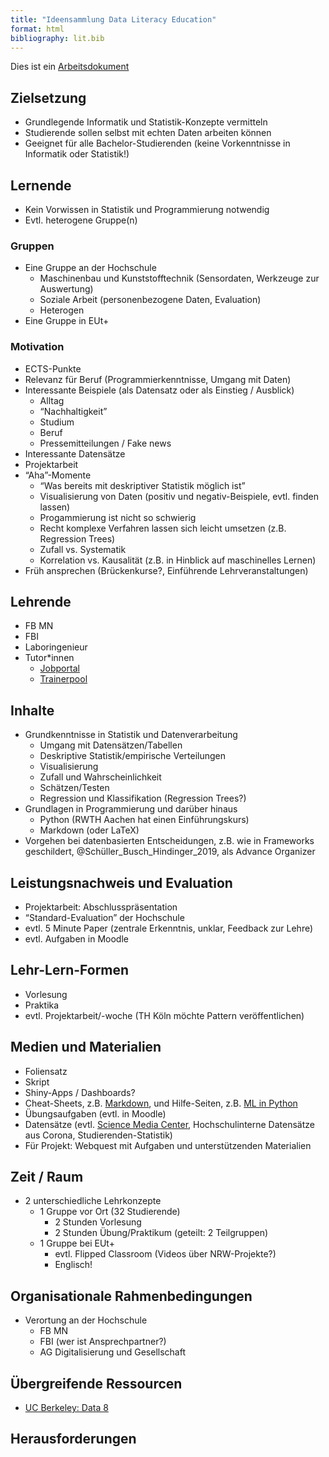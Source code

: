 ```yaml
---
title: "Ideensammlung Data Literacy Education"
format: html
bibliography: lit.bib
---
```


Dies ist ein [Arbeitsdokument](https://sonjahahn.github.io/I_DLE/)

## Zielsetzung

- Grundlegende Informatik und Statistik-Konzepte vermitteln
 - Studierende sollen selbst mit echten Daten arbeiten können
 - Geeignet für alle Bachelor-Studierenden (keine Vorkenntnisse in
Informatik oder Statistik!)

## Lernende

 - Kein Vorwissen in Statistik und Programmierung notwendig
 - Evtl. heterogene Gruppe(n)

### Gruppen

 - Eine Gruppe an der Hochschule
   - Maschinenbau und Kunststofftechnik (Sensordaten, Werkzeuge zur Auswertung)
   - Soziale Arbeit (personenbezogene Daten, Evaluation)
   - Heterogen
 - Eine Gruppe in EUt+

### Motivation

 - ECTS-Punkte
 - Relevanz für Beruf (Programmierkenntnisse, Umgang mit Daten)
 - Interessante Beispiele (als Datensatz oder als Einstieg / Ausblick)
    - Alltag
    - "Nachhaltigkeit"
    - Studium 
    - Beruf
    - Pressemitteilungen / Fake news
 - Interessante Datensätze 
 - Projektarbeit
 - "Aha"-Momente
   - "Was bereits mit deskriptiver Statistik möglich ist"
   - Visualisierung von Daten (positiv und negativ-Beispiele, evtl. finden lassen)
   - Progammierung ist nicht so schwierig
   - Recht komplexe Verfahren lassen sich leicht umsetzen (z.B. Regression Trees)
   - Zufall vs. Systematik 
   - Korrelation vs. Kausalität (z.B. in Hinblick auf maschinelles Lernen)
 - Früh ansprechen (Brückenkurse?, Einführende Lehrveranstaltungen)
   

## Lehrende

 - FB MN
 - FBI
 - Laboringenieur
 - Tutor*innen
    - [Jobportal](www.h-da.de/jobportal)
    - [Trainerpool](www.h-da.de/trainerpool)

## Inhalte

 - Grundkenntnisse in Statistik und Datenverarbeitung
     - Umgang mit Datensätzen/Tabellen
     - Deskriptive Statistik/empirische Verteilungen
     - Visualisierung
     - Zufall und Wahrscheinlichkeit
     - Schätzen/Testen
     - Regression und Klassifikation (Regression Trees?)
  - Grundlagen in Programmierung und darüber hinaus
     - Python (RWTH Aachen hat einen Einführungskurs)
     - Markdown (oder LaTeX)
 - Vorgehen bei datenbasierten Entscheidungen, z.B. wie in Frameworks geschildert, @Schüller_Busch_Hindinger_2019, als Advance Organizer
 
## Leistungsnachweis und Evaluation

 - Projektarbeit: Abschlusspräsentation
 - "Standard-Evaluation" der Hochschule
 - evtl. 5 Minute Paper (zentrale Erkenntnis, unklar, Feedback zur Lehre)
 - evtl. Aufgaben in Moodle


## Lehr-Lern-Formen

  - Vorlesung
  - Praktika
  - evtl. Projektarbeit/-woche (TH Köln möchte Pattern veröffentlichen)

## Medien und Materialien

 - Foliensatz
 - Skript
 - Shiny-Apps / Dashboards?
 - Cheat-Sheets, z.B. [Markdown](https://www.markdownguide.org/basic-syntax/), 
 und Hilfe-Seiten, z.B. [ML in Python](https://scikit-learn.org/stable/)
 - Übungsaufgaben (evtl. in Moodle)
 - Datensätze (evtl. [Science Media Center](https://www.sciencemediacenter.de/), 
 Hochschulinterne Datensätze aus Corona, Studierenden-Statistik)
 - Für Projekt: Webquest mit Aufgaben und unterstützenden Materialien


## Zeit / Raum 

 - 2 unterschiedliche Lehrkonzepte
   - 1 Gruppe vor Ort (32 Studierende)
      - 2 Stunden Vorlesung
      - 2 Stunden Übung/Praktikum (geteilt: 2 Teilgruppen)
   - 1 Gruppe bei EUt+
      - evtl. Flipped Classroom (Videos über NRW-Projekte?)
      - Englisch!

## Organisationale Rahmenbedingungen

 - Verortung an der Hochschule
   - FB MN
   - FBI (wer ist Ansprechpartner?)
   - AG Digitalisierung und Gesellschaft


## Übergreifende Ressourcen

 - [UC Berkeley: Data 8](https://data.berkeley.edu/education/courses/data-8)


## Herausforderungen